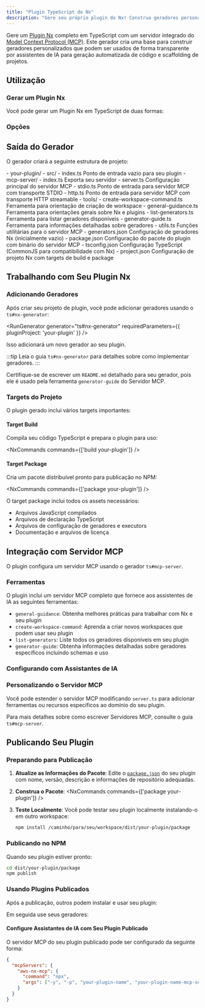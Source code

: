 ```yaml
---
title: "Plugin TypeScript do Nx"
description: "Gere seu próprio plugin do Nx! Construa geradores personalizados automaticamente disponibilizados para codificação via IA com MCP"
---
```





Gere um [Plugin Nx](https://nx.dev/extending-nx/intro/getting-started) completo em TypeScript com um servidor integrado do [Model Context Protocol (MCP)](https://modelcontextprotocol.io/). Este gerador cria uma base para construir geradores personalizados que podem ser usados de forma transparente por assistentes de IA para geração automatizada de código e scaffolding de projetos.

## Utilização

### Gerar um Plugin Nx

Você pode gerar um Plugin Nx em TypeScript de duas formas:

<RunGenerator generator="ts#nx-plugin" />

### Opções

<GeneratorParameters generator="ts#nx-plugin" />

## Saída do Gerador

O gerador criará a seguinte estrutura de projeto:

<FileTree>
- your-plugin/
  - src/
    - index.ts Ponto de entrada vazio para seu plugin
    - mcp-server/
      - index.ts Exporta seu servidor
      - server.ts Configuração principal do servidor MCP
      - stdio.ts Ponto de entrada para servidor MCP com transporte STDIO
      - http.ts Ponto de entrada para servidor MCP com transporte HTTP streamable
      - tools/
        - create-workspace-command.ts Ferramenta para orientação de criação de workspace
        - general-guidance.ts Ferramenta para orientações gerais sobre Nx e plugins
        - list-generators.ts Ferramenta para listar geradores disponíveis
        - generator-guide.ts Ferramenta para informações detalhadas sobre geradores
      - utils.ts Funções utilitárias para o servidor MCP
  - generators.json Configuração de geradores Nx (inicialmente vazio)
  - package.json Configuração do pacote do plugin com binário do servidor MCP
  - tsconfig.json Configuração TypeScript (CommonJS para compatibilidade com Nx)
  - project.json Configuração de projeto Nx com targets de build e package
</FileTree>

## Trabalhando com Seu Plugin Nx

### Adicionando Geradores

Após criar seu projeto de plugin, você pode adicionar geradores usando o <Link path="/guides/ts-nx-generator">`ts#nx-generator`</Link>:

<RunGenerator generator="ts#nx-generator" requiredParameters={{ pluginProject: 'your-plugin' }} />

Isso adicionará um novo gerador ao seu plugin.

:::tip
Leia o <Link path="/guides/ts-nx-generator">guia `ts#nx-generator`</Link> para detalhes sobre como implementar geradores.
:::

Certifique-se de escrever um `README.md` detalhado para seu gerador, pois ele é usado pela ferramenta `generator-guide` do Servidor MCP.

### Targets do Projeto

O plugin gerado inclui vários targets importantes:

#### Target Build
Compila seu código TypeScript e prepara o plugin para uso:

<NxCommands commands={['build your-plugin']} />

#### Target Package
Cria um pacote distribuível pronto para publicação no NPM:

<NxCommands commands={['package your-plugin']} />

O target package inclui todos os assets necessários:
- Arquivos JavaScript compilados
- Arquivos de declaração TypeScript
- Arquivos de configuração de geradores e executors
- Documentação e arquivos de licença

## Integração com Servidor MCP

O plugin configura um servidor MCP usando o gerador <Link path="/guides/ts-mcp-server">`ts#mcp-server`</Link>.

### Ferramentas

O plugin inclui um servidor MCP completo que fornece aos assistentes de IA as seguintes ferramentas:

- `general-guidance`: Obtenha melhores práticas para trabalhar com Nx e seu plugin
- `create-workspace-command`: Aprenda a criar novos workspaces que podem usar seu plugin
- `list-generators`: Liste todos os geradores disponíveis em seu plugin
- `generator-guide`: Obtenha informações detalhadas sobre geradores específicos incluindo schemas e uso

### Configurando com Assistantes de IA

<Snippet name="mcp/configuration-ts" parentHeading="Configurando com Assistantes de IA" />

### Personalizando o Servidor MCP

Você pode estender o servidor MCP modificando `server.ts` para adicionar ferramentas ou recursos específicos ao domínio do seu plugin.

Para mais detalhes sobre como escrever Servidores MCP, consulte o <Link path="/guides/ts-mcp-server">guia `ts#mcp-server`</Link>.

## Publicando Seu Plugin

### Preparando para Publicação

1. **Atualize as Informações do Pacote**: Edite o [`package.json`](https://docs.npmjs.com/cli/v10/configuring-npm/package-json) do seu plugin com nome, versão, descrição e informações de repositório adequadas.

2. **Construa o Pacote**:
   <NxCommands commands={['package your-plugin']} />

3. **Teste Localmente**: Você pode testar seu plugin localmente instalando-o em outro workspace:
   ```bash
   npm install /caminho/para/seu/workspace/dist/your-plugin/package
   ```

### Publicando no NPM

Quando seu plugin estiver pronto:

```bash
cd dist/your-plugin/package
npm publish
```

### Usando Plugins Publicados

Após a publicação, outros podem instalar e usar seu plugin:

<InstallCommand pkg="your-plugin-name" />

Em seguida use seus geradores:

<RunGenerator namespace="your-plugin-name" generator="your-generator-name" />

#### Configure Assistantes de IA com Seu Plugin Publicado

O servidor MCP do seu plugin publicado pode ser configurado da seguinte forma:

```json {3-6}
{
  "mcpServers": {
    "aws-nx-mcp": {
      "command": "npx",
      "args": ["-y", "-p", "your-plugin-name", "your-plugin-name-mcp-server"]
    }
  }
}
```